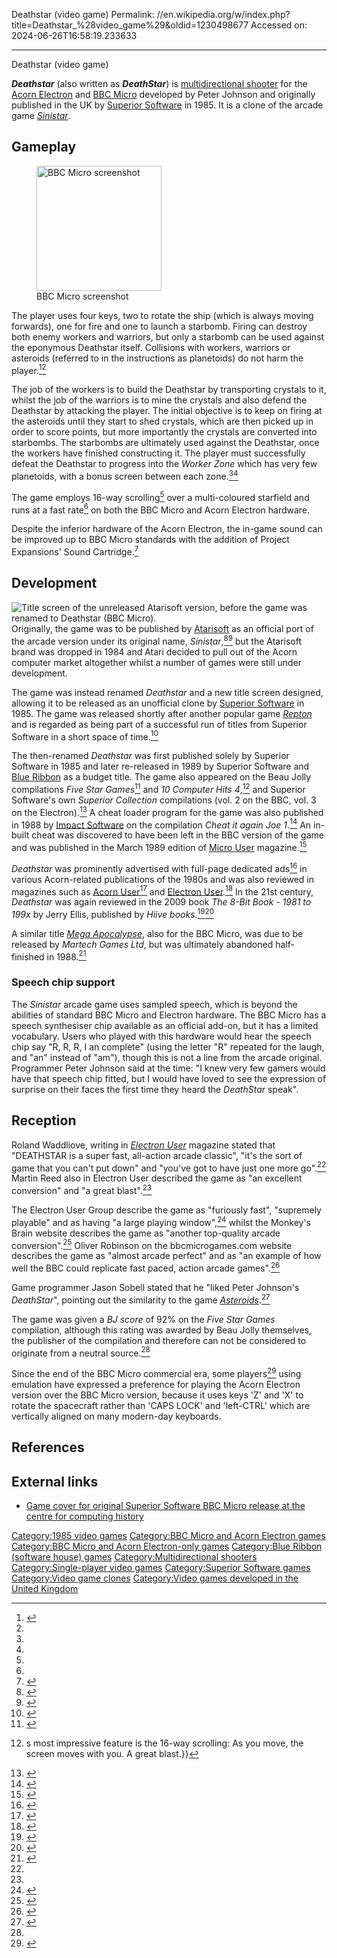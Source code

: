 Deathstar (video game)
Permalink: //en.wikipedia.org/w/index.php?title=Deathstar_%28video_game%29&oldid=1230498677
Accessed on: 2024-06-26T16:58:19.233633



------
Deathstar (video game)
{{Short description|1985 video game}}
{{Infobox video game
| title = Deathstar
| image = Deathstar cassette front cover (BBC-Electron).png
| caption=
| developer = Peter Johnson<ref name="beebgames-2">{{cite web|url=http://www.beebgames.com/rhinterv.php|title=Interview: The Superior Software Years And The Future|first=Richard|last=Hanson|publisher=www.beebgames.com|year=1998|accessdate=2010-10-17|quote=Another prolific and talented author, Peter Johnson, wrote ''Overdrive'', ''Space Pilot'', ''Deathstar'' and six other games.}}</ref><ref name="mobygames-1">{{cite web|url=http://www.mobygames.com/developer/sheet/view/developerId,15939/|title=Peter Johnson Developer BIO|publisher=[[MobyGames]]|accessdate=2010-10-17|quote=He decided to sign with Superior Software as he'd seen a lot of Richard Hanson's games and he seemed prepared to give Johnson any help he needed.}}</ref>
| publisher = [[Superior Software]]<ref name="gamespot-1">{{cite web|url=http://uk.gamespot.com/bbc/action/deathstar/tech_info.html?tag=tabs%3Bsummary|archive-url=https://archive.today/20130123210245/http://uk.gamespot.com/bbc/action/deathstar/tech_info.html?tag=tabs;summary|url-status=dead|archive-date=2013-01-23|title=Deathstar for BBC Micro|publisher=[[GameSpot]]|accessdate=2010-10-17|quote=Publisher: Superior Software, Developer: Superior Software, Genre: Shoot-'Em-Up}}</ref><br />
[[Blue Ribbon (software house)|Blue Ribbon]]
| engine = 
| released = 1985
| genre = [[Multidirectional shooter]]
| modes = [[Single-player video game|Single-player]]
| platforms = [[Acorn Electron]]<br />[[BBC Micro]]
}}

'''''Deathstar''''' (also written as '''''DeathStar''''') is [[multidirectional shooter]] for the [[Acorn Electron]] and [[BBC Micro]] developed by Peter Johnson and originally published in the UK by [[Superior Software]] in 1985. It is a clone of the arcade game ''[[Sinistar]]''.

==Gameplay==
[[Image:Deathstar in-game screenshot (BBC Micro).png|200px|thumb|left|BBC Micro screenshot]]

The player uses four keys, two to rotate the ship (which is always moving forwards), one for fire and one to launch a starbomb. Firing can destroy both enemy workers and warriors, but only a starbomb can be used against the eponymous Deathstar itself. Collisions with workers, warriors or asteroids (referred to in the instructions as planetoids) do not harm the player.<ref name="inlay-1">{{cite journal|year=1991|title = Acorn Electron cassette inlay (re-release)|journal=DeathStar}}</ref><ref name="8bs-2"/>

The job of the workers is to build the Deathstar by transporting crystals to it, whilst the job of the warriors is to mine the crystals and also defend the Deathstar by attacking the player. The initial objective is to keep on firing at the asteroids until they start to shed crystals, which are then picked up in order to score points, but more importantly the crystals are converted into starbombs. The starbombs are ultimately used against the Deathstar, once the workers have finished constructing it. The player must successfully defeat the Deathstar to progress into the ''Worker Zone'' which has very few planetoids, with a bonus screen between each zone.<ref name="inlay-1"/><ref name="8bs-2"/>

The game employs 16-way scrolling<ref name="8bs-4"/> over a multi-coloured starfield and runs at a fast rate<ref name="8bs-3"/> on both the BBC Micro and Acorn Electron hardware.

Despite the inferior hardware of the Acorn Electron, the in-game sound can be improved up to BBC Micro standards with the addition of Project Expansions' Sound Cartridge.<ref name="acornelectron-5">{{cite web|url=http://www.acornelectron.co.uk/eug/09/a-elken.html|title=Articles From Issue #09|first=Andy|last=Gilfillan|publisher=Electron User Group (issue 9)|accessdate=2010-10-17|quote=However, if you have Slogger's Turbo Board and Project Expansions' Sound Cartridge, the picture changes dramatically!|archive-date=2011-07-17|archive-url=https://web.archive.org/web/20110717131626/http://www.acornelectron.co.uk/eug/09/a-elken.html|url-status=dead}}</ref>

==Development==
{{Further|Sinistar|Atarisoft}}
[[Image:Sinistar (Atarisoft, unreleased) title screen (BBC Micro).png|thumb|right|Title screen of the unreleased Atarisoft version, before the game was renamed to ''Deathstar'' (BBC Micro).]]
Originally, the game was to be published by [[Atarisoft]] as an official port of the arcade version under its original name, ''Sinistar'',<ref name="stairwaytohell-2">{{cite web|url=http://www.stairwaytohell.com/lostandfound/index.html?page=alt|title=LOST AND FOUND|first=Dave|last=Moore|publisher=Stairway to Hell|accessdate=2010-10-17|quote=''Sinistar'' (Atarisoft) was released as ''DeathStar'' by Superior}}</ref><ref name="gameandwrite-1">{{cite web|url=http://www.gameandwrite.co.uk/?p=126|title=Great Oaks From Little Acorns Grow|last=Johnson|first=Marc|publisher=Game & Write|date=2010-06-26|accessdate=2010-10-17|quote=''Deathstar'', while expertly avoiding one lawsuit by setting itself up for a second much larger, successfully recreates that soil-your-pants thrill ride that is ''Sinistar''.|archive-url=https://web.archive.org/web/20100925164754/http://www.gameandwrite.co.uk/?p=126|archive-date=2010-09-25|url-status=dead}}</ref> but the Atarisoft brand was dropped in 1984 and Atari decided to pull out of the Acorn computer market altogether whilst a number of games were still under development.

The game was instead renamed ''Deathstar'' and a new title screen designed, allowing it to be released as an unofficial clone by [[Superior Software]] in 1985. The game was released shortly after another popular game ''[[Repton (video game)|Repton]]'' and is regarded as being part of a successful run of titles from Superior Software in a short space of time.<ref name="acornelectron-3">{{cite web|url=http://www.acornelectron.co.uk/mags/eu/arts/a-head.html|title=Heading For The Century|first=Tony|last=Leah|publisher=[[Electron User]] (issue 7.02)|accessdate=2010-10-17|quote=In the summer of the same year came ''REPTON'', another tremendous success, swiftly followed by ''DEATHSTAR''.|archive-date=2011-07-17|archive-url=https://web.archive.org/web/20110717131526/http://www.acornelectron.co.uk/mags/eu/arts/a-head.html|url-status=dead}}</ref>

The then-renamed ''Deathstar'' was first published solely by Superior Software in 1985 and later re-released in 1989 by Superior Software and [[Blue Ribbon (software house)|Blue Ribbon]] as a budget title. The game also appeared on the Beau Jolly compilations ''Five Star Games''<ref name="8bs-5">{{cite web|url=http://8bs.com/elecgame/five_star_games.htm|title=FIVE STAR GAMES|publisher=Beau Jolly|year=1987|accessdate=2010-10-17|quote="This is probably the best arcade shoot 'em up on the BBC and Electron. A thoroughly enjoyable game." BJ Overall rating 92%}}</ref> and ''10 Computer Hits 4'',<ref name="8bs-4">{{cite web|url=http://8bs.com/elecgame/10computerhits4.htm|title=10 Computer Hits 4: Review (Electron User) - "Rehashed Compilation"|first=Martin|last=Reed|publisher=[[Electron User]] (issue 5.06)|accessdate=2010-10-17|quote=''DEATHSTAR''{{'}}s most impressive feature is the 16-way scrolling: As you move, the screen moves with you. A great blast.}}</ref> and Superior Software's own ''Superior Collection'' compilations (vol. 2 on the BBC, vol. 3 on the Electron).<ref name="8bs-2">{{cite web|url=http://8bs.com/elecgame/deathstar.htm#Instructions|title=Instructions|publisher=[[Superior Software]] (from SUPERIOR COLLECTION 3 Inner Inlay)|accessdate=2010-10-17|quote=You have four basic controls: two to turn your ship clockwise and anticlockwise and the FIRE and STARBOMB controls.}}</ref> A cheat loader program for the game was also published in 1988 by [[The Fourth Dimension (company)|Impact Software]] on the compilation ''Cheat it again Joe 1''.<ref name="8bs-6">{{cite web|url=http://8bs.com/elecgame/cheat_it_again_joe_1.htm|title=CHEAT IT AGAIN JOE 1|publisher=[[The Fourth Dimension (company)|Impact Software]]|accessdate=2010-10-17|quote=1988: CHEAT IT AGAIN JOE 1, Impact, £2.95}}</ref> An in-built cheat was discovered to have been left in the BBC version of the game and was published in the March 1989 edition of [[The Micro User|Micro User]] magazine.<ref name="stairwaytohell-1">{{cite web|url=http://www.stairwaytohell.com/cheats/builtin/index.html?page=homepage|title=BUILT IN CHEATS|publisher=[[The Micro User|Micro User]]|date=March 1989|accessdate=2010-10-17|quote=If you press Caps Lock + Control + Escape you will be promoted to the next level.}}</ref>

''Deathstar'' was prominently advertised with full-page dedicated ads<ref name="acornelectron-2">{{cite web|url=http://www.acornelectron.co.uk/mags/eu/cats/eu3_02.html|title=Electron User #3.02 (November 1985)|publisher=[[Electron User]] (issue 3.02)|date=November 1985|accessdate=2010-10-17|quote=Ads (1 page) ... DEATHSTAR ... 64|archive-date=2011-07-17|archive-url=https://web.archive.org/web/20110717131551/http://www.acornelectron.co.uk/mags/eu/cats/eu3_02.html|url-status=dead}}</ref> in various Acorn-related publications of the 1980s and was also reviewed in magazines such as [[Acorn User]]<ref name="computinghistory-1">{{cite web|url=http://www.computinghistory.org.uk/cgi-bin/sitewise.pl?act=det&p=3896|title=Acorn User - September 1986|publisher=[[Acorn User]]|date=September 1986|accessdate=2010-10-17|quote=REVIEWS: Games: Deathstar}}</ref> and [[Electron User]].<ref name="8bs-3">{{cite web|url=http://8bs.com/elecgame/deathstar.htm#Review|title=Review (Electron User)|first=Roland|last=Waddilove|publisher=[[Electron User]] (issue 3.02)|accessdate=2010-10-17|quote=''DEATHSTAR'' is a super fast, all-action arcade classic. It's the sort of game that you can't put down.}}</ref> In the 21st century, ''Deathstar'' was again reviewed in the 2009 book ''The 8-Bit Book - 1981 to 199x'' by Jerry Ellis, published by ''Hiive books''.<ref name="hiivebooks-1">{{cite web |url=http://www.hiivebooks.com/bookdetails.aspx?ISBN=9780977998326 |title=hiive books: book publishing: BOOK DETAIL |first=Jerry |last=Ellis |publisher=hiive books |date=2008-09-03 |accessdate=2010-10-17 |quote=DeathStar (Beeb) ... 1984 |url-status=dead |archiveurl=https://web.archive.org/web/20081205035502/http://www.hiivebooks.com/bookdetails.aspx?ISBN=9780977998326 |archivedate=December 5, 2008}}</ref><ref name="ellis-1">{{cite book|last=Ellis|first1=Jerry|title=The 8-Bit Book - 1981 to 199x|publisher=hiive books|year=2009|isbn=978-0-9779983-2-6}}</ref>

A similar title ''[[Mega Apocalypse]]'', also for the BBC Micro, was due to be released by ''Martech Games Ltd'', but was ultimately abandoned half-finished in 1988.<ref name="beebgames-1">{{cite web|url=http://www.beebgames.com/lostgames.php|title=Lost Games|first=C|last=Boylan|year=2009|publisher=www.beebgames.com|accessdate=2010-10-17|quote=Half-finished copies, according to Jeremy Grayson, did leak out, and is supposedly a bit like the Superior Software game ''Deathstar''.}}</ref>

===Speech chip support===
{{Unreferenced section|date=September 2019}}
The ''Sinistar'' arcade game uses sampled speech, which is beyond the abilities of standard BBC Micro and Electron hardware. The BBC Micro has a speech synthesiser chip available as an official add-on, but it has a limited vocabulary. Users who played with this hardware would hear the speech chip say "R, R, R, I an complete" (using the letter "R" repeated for the laugh, and "an" instead of "am"), though this is not a line from the arcade original. Programmer Peter Johnson said at the time: "I knew very few gamers would have that speech chip fitted, but I would have loved to see the expression of surprise on their faces the first time they heard the ''DeathStar'' speak".

==Reception==
Roland Waddliove, writing in ''[[Electron User]]'' magazine stated that "DEATHSTAR is a super fast, all-action arcade classic", "it's the sort of game that you can't put down" and "you've got to have just one more go".<ref name="8bs-3"/> Martin Reed also in Electron User described the game as "an excellent conversion" and "a great blast".<ref name="8bs-4"/>

The Electron User Group describe the game as "furiously fast", "supremely playable" and as having "a large playing window",<ref name="acornelectron-1">{{cite web|url=http://www.acornelectron.co.uk/eug/revs/beau_jolly/r-5st1.html|title=Product: FIVE STAR GAMES|last=E|first=Dave|publisher=Electron User Group (issue 67)|accessdate=2010-10-17|quote=''DEATHSTAR'' is a furiously fast number, with a radar screen at the top of the screen and a large playing window situated beneath|archive-url=https://web.archive.org/web/20110717131646/http://www.acornelectron.co.uk/eug/revs/beau_jolly/r-5st1.html|archive-date=2011-07-17|url-status=dead}}</ref> whilst the Monkey's Brain website describes the game as "another top-quality arcade conversion".<ref name="themonkeysbrain-1">{{cite web|url=http://www.themonkeysbrain.karoo.net/Pages/ElecGames.htm|title=Electron Games|first=Rob|last=Dewick|publisher=The Monkey's Brain|accessdate=2010-10-17|quote=Shoot the asteroids to gather bombs to fire at the deathstar when it is built.}}</ref> Oliver Robinson on the bbcmicrogames.com website describes the game as "almost arcade perfect" and as "an example of how well the BBC could replicate fast paced, action arcade games".<ref name="bbcmicrogames-1">{{cite web|url=http://www.bbcmicrogames.com/superior.html|title=Only the Best BBC Micro Games - Superior Games|first=Oliver|last=Robinson|publisher=www.bbcmicrogames.com|accessdate=2010-10-17|quote=Almost arcade perfect, this was an example of how well the BBC could replicate fast paced, action arcade games.}}</ref>

Game programmer Jason Sobell stated that he "liked Peter Johnson's ''DeathStar''", pointing out the similarity to the game ''[[Asteroids (video game)|Asteroids]]''.<ref name="stairwaytohell-3">{{cite web|url=http://www.stairwaytohell.com/authors/jsobell/SG-Sobell.html|title=2007 Interview with Jason Sobell|first=Stuart|last=Goodwin|publisher=www.stairwaytohell.com|year=2007|accessdate=2010-10-17|quote=I also liked Peter Johnson's ''DeathStar'' and ''Space Pilot'', but then I always was an ''Asteroids'' fan.}}</ref>

The game was given a ''BJ score'' of 92% on the ''Five Star Games'' compilation, although this rating was awarded by Beau Jolly themselves, the publisher of the compilation and therefore can not be considered to originate from a neutral source.<ref name="8bs-5"/>

Since the end of the BBC Micro commercial era, some players<ref name="acornelectron-4">{{cite web|url=http://www.acornelectron.co.uk/eug/62/m-appe.html|title=EUG APPEAL OF ELK ON BEEB Letter From Dave M In EUG #62|first=Dave|last=M|publisher=Electron User Group (Issue 62)|accessdate=2010-10-17|quote=I'm forever playing Electron ''DEATHSTAR'' instead of the official BBC one.}}</ref> using emulation have expressed a preference for playing the Acorn Electron version over the BBC Micro version, because it uses keys 'Z' and 'X' to rotate the spacecraft rather than 'CAPS LOCK' and 'left-CTRL' which are vertically aligned on many modern-day keyboards.

==References==
{{Reflist}}

==External links==
* [http://www.computinghistory.org.uk/big/4298/Deathstar/ Game cover for original Superior Software BBC Micro release at the centre for computing history]

{{Superior Software}}

[[Category:1985 video games]]
[[Category:BBC Micro and Acorn Electron games]]
[[Category:BBC Micro and Acorn Electron-only games]]
[[Category:Blue Ribbon (software house) games]]
[[Category:Multidirectional shooters]]
[[Category:Single-player video games]]
[[Category:Superior Software games]]
[[Category:Video game clones]]
[[Category:Video games developed in the United Kingdom]]